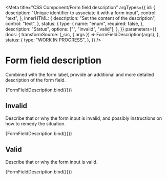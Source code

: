 <!-- @license CC0-1.0 -->


<Meta
  title="CSS Component/Form field description"
  argTypes={{
    id: {
      description: "Unique identifier to associate it with a form input",
      control: "text",
    },
    innerHTML: {
      description: "Set the content of the description",
      control: "text",
    },
    status: {
      type: {
        name: "enum",
        required: false,
      },
      description: "Status",
      options: ["", "invalid", "valid"],
    },
  }}
  parameters={{
    docs: {
      transformSource: (_src, { args }) => FormFieldDescription(args),
    },
    status: {
      type: "WORK IN PROGRESS",
    },
  }}
/>

# Form field description

Combined with the form label, provide an additional and more detailed description of the form field.

<Canvas>
  <Story
    name="Form field description"
    args={{
      id: "0427f759-009c-43ad-8e1c-3d7b9982a133",
      innerHTML: "Your password must contain at least 16 characters.",
      status: "",
    }}
  >
    {FormFieldDescription.bind({})}
  </Story>
</Canvas>

<ArgsTable story="Form field description" />

## Invalid

Describe that or why the form input is invalid, and possibly instructions on how to remedy the situation.

<Canvas>
  <Story
    name="Invalid form field description"
    args={{
      id: "6fda501a-1512-4310-800d-7e4b5d305823",
      innerHTML: "This is a required field and must not be left empty.",
      status: "invalid",
    }}
  >
    {FormFieldDescription.bind({})}
  </Story>
</Canvas>

## Valid

Describe that or why the form input is valid.

<Canvas>
  <Story
    name="Valid form field description"
    args={{
      id: "6fda501a-1512-4310-800d-7e4b5d305823",
      innerHTML: "This is very safe password!",
      status: "valid",
    }}
  >
    {FormFieldDescription.bind({})}
  </Story>
</Canvas>
